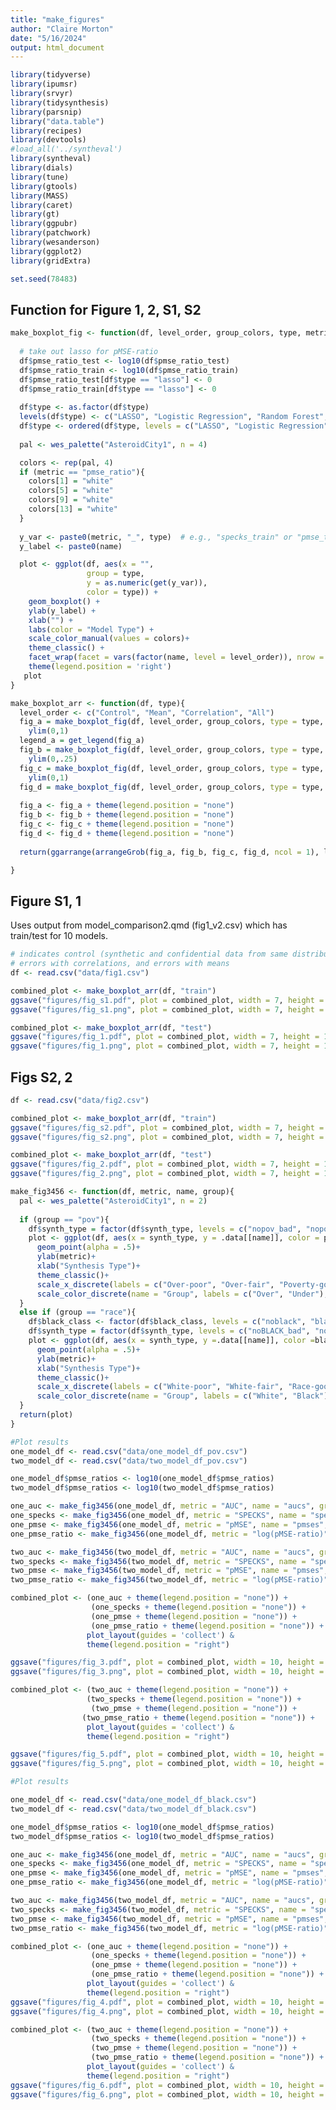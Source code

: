 ```yaml
---
title: "make_figures"
author: "Claire Morton"
date: "5/16/2024"
output: html_document
---
```


```r
library(tidyverse)
library(ipumsr)
library(srvyr)
library(tidysynthesis)
library(parsnip)
library("data.table")
library(recipes)
library(devtools)
#load_all('../syntheval')
library(syntheval)
library(dials)
library(tune)
library(gtools)
library(MASS)
library(caret)
library(gt)
library(ggpubr)
library(patchwork)
library(wesanderson)
library(ggplot2)
library(gridExtra)

set.seed(78483)
```

## Function for Figure 1, 2, S1, S2
```r
make_boxplot_fig <- function(df, level_order, group_colors, type, metric, name) {
  
  # take out lasso for pMSE-ratio
  df$pmse_ratio_test <- log10(df$pmse_ratio_test)
  df$pmse_ratio_train <- log10(df$pmse_ratio_train)
  df$pmse_ratio_test[df$type == "lasso"] <- 0
  df$pmse_ratio_train[df$type == "lasso"] <- 0
  
  df$type <- as.factor(df$type)
  levels(df$type) <- c("LASSO", "Logistic Regression", "Random Forest", "Classification Tree")
  df$type <- ordered(df$type, levels = c("LASSO", "Logistic Regression", "Random Forest", "Classification Tree"))
  
  pal <- wes_palette("AsteroidCity1", n = 4)

  colors <- rep(pal, 4)
  if (metric == "pmse_ratio"){
    colors[1] = "white"
    colors[5] = "white"
    colors[9] = "white"
    colors[13] = "white"
  }
  
  y_var <- paste0(metric, "_", type)  # e.g., "specks_train" or "pmse_train"
  y_label <- paste0(name)

  plot <- ggplot(df, aes(x = "", 
                 group = type, 
                 y = as.numeric(get(y_var)),
                 color = type)) +
    geom_boxplot() +
    ylab(y_label) +
    xlab("") +
    labs(color = "Model Type") +
    scale_color_manual(values = colors)+
    theme_classic() +
    facet_wrap(facet = vars(factor(name, level = level_order)), nrow = 1)+
    theme(legend.position = 'right')
   plot
}

make_boxplot_arr <- function(df, type){
  level_order <- c("Control", "Mean", "Correlation", "All") 
  fig_a = make_boxplot_fig(df, level_order, group_colors, type = type, metric = "specks", name = "SPECKS")+
    ylim(0,1)
  legend_a = get_legend(fig_a)
  fig_b = make_boxplot_fig(df, level_order, group_colors, type = type, metric = "pmse", name = "pMSE")+
    ylim(0,.25)
  fig_c = make_boxplot_fig(df, level_order, group_colors, type = type, metric = "auc", name = "AUC")+
    ylim(0,1)
  fig_d = make_boxplot_fig(df, level_order, group_colors, type = type, metric = "pmse_ratio", name = "log(pMSE-ratio)")
  
  fig_a <- fig_a + theme(legend.position = "none")
  fig_b <- fig_b + theme(legend.position = "none")
  fig_c <- fig_c + theme(legend.position = "none")
  fig_d <- fig_d + theme(legend.position = "none")
  
  return(ggarrange(arrangeGrob(fig_a, fig_b, fig_c, fig_d, ncol = 1), legend_a, ncol = 2, widths=c(5, 1.5)))

}
```

## Figure S1, 1
Uses output from model_comparison2.qmd (fig1_v2.csv) which has train/test for 10 models.
```r
# indicates control (synthetic and confidential data from same distribution), errors with both mean and variance, 
# errors with correlations, and errors with means
df <- read.csv("data/fig1.csv")

combined_plot <- make_boxplot_arr(df, "train")
ggsave("figures/fig_s1.pdf", plot = combined_plot, width = 7, height = 10)
ggsave("figures/fig_s1.png", plot = combined_plot, width = 7, height = 10)

combined_plot <- make_boxplot_arr(df, "test")
ggsave("figures/fig_1.pdf", plot = combined_plot, width = 7, height = 10)
ggsave("figures/fig_1.png", plot = combined_plot, width = 7, height = 10)
```

## Figs S2, 2
```r
df <- read.csv("data/fig2.csv")

combined_plot <- make_boxplot_arr(df, "train")
ggsave("figures/fig_s2.pdf", plot = combined_plot, width = 7, height = 10)
ggsave("figures/fig_s2.png", plot = combined_plot, width = 7, height = 10)

combined_plot <- make_boxplot_arr(df, "test")
ggsave("figures/fig_2.pdf", plot = combined_plot, width = 7, height = 10)
ggsave("figures/fig_2.png", plot = combined_plot, width = 7, height = 10)
```

```r
make_fig3456 <- function(df, metric, name, group){
  pal <- wes_palette("AsteroidCity1", n = 2)
  
  if (group == "pov"){
    df$synth_type = factor(df$synth_type, levels = c("nopov_bad", "nopov_med", "good", "pov_med", "pov_bad"))
    plot <- ggplot(df, aes(x = synth_type, y = .data[[name]], color = pov_class))+
      geom_point(alpha = .5)+
      ylab(metric)+
      xlab("Synthesis Type")+
      theme_classic()+
      scale_x_discrete(labels = c("Over-poor", "Over-fair", "Poverty-good", "Under-fair", "Under-poor"))+
      scale_color_discrete(name = "Group", labels = c("Over", "Under"), type = pal)
  }
  else if (group == "race"){
    df$black_class <- factor(df$black_class, levels = c("noblack", "black"))
    df$synth_type = factor(df$synth_type, levels = c("noBLACK_bad", "noBLACK_med", "good", "BLACK_med", "BLACK_bad"))
    plot <- ggplot(df, aes(x = synth_type, y =.data[[name]], color =black_class))+
      geom_point(alpha = .5)+
      ylab(metric)+
      xlab("Synthesis Type")+
      theme_classic()+
      scale_x_discrete(labels = c("White-poor", "White-fair", "Race-good", "Black-fair", "Black-poor"))+
      scale_color_discrete(name = "Group", labels = c("White", "Black"), type = pal)
  }
  return(plot)
}
```

```r
#Plot results
one_model_df <- read.csv("data/one_model_df_pov.csv")
two_model_df <- read.csv("data/two_model_df_pov.csv")

one_model_df$pmse_ratios <- log10(one_model_df$pmse_ratios)
two_model_df$pmse_ratios <- log10(two_model_df$pmse_ratios)

one_auc <- make_fig3456(one_model_df, metric = "AUC", name = "aucs", group = "pov")
one_specks <- make_fig3456(one_model_df, metric = "SPECKS", name = "speckss", group = "pov")
one_pmse <- make_fig3456(one_model_df, metric = "pMSE", name = "pmses", group = "pov")
one_pmse_ratio <- make_fig3456(one_model_df, metric = "log(pMSE-ratio)", name = "pmse_ratios", group = "pov")

two_auc <- make_fig3456(two_model_df, metric = "AUC", name = "aucs", group = "pov")
two_specks <- make_fig3456(two_model_df, metric = "SPECKS", name = "speckss", group = "pov")
two_pmse <- make_fig3456(two_model_df, metric = "pMSE", name = "pmses", group = "pov")
two_pmse_ratio <- make_fig3456(two_model_df, metric = "log(pMSE-ratio)", name = "pmse_ratios", group = "pov")

combined_plot <- (one_auc + theme(legend.position = "none")) +
                  (one_specks + theme(legend.position = "none")) +
                  (one_pmse + theme(legend.position = "none")) +
                  (one_pmse_ratio + theme(legend.position = "none")) +
                 plot_layout(guides = 'collect') &
                 theme(legend.position = "right")

ggsave("figures/fig_3.pdf", plot = combined_plot, width = 10, height = 8)
ggsave("figures/fig_3.png", plot = combined_plot, width = 10, height = 8)

combined_plot <- (two_auc + theme(legend.position = "none")) +
                 (two_specks + theme(legend.position = "none")) +
                  (two_pmse + theme(legend.position = "none")) +
                (two_pmse_ratio + theme(legend.position = "none")) +
                 plot_layout(guides = 'collect') &
                 theme(legend.position = "right")

ggsave("figures/fig_5.pdf", plot = combined_plot, width = 10, height = 8)
ggsave("figures/fig_5.png", plot = combined_plot, width = 10, height = 8)
```

```r
#Plot results

one_model_df <- read.csv("data/one_model_df_black.csv")
two_model_df <- read.csv("data/two_model_df_black.csv")

one_model_df$pmse_ratios <- log10(one_model_df$pmse_ratios)
two_model_df$pmse_ratios <- log10(two_model_df$pmse_ratios)

one_auc <- make_fig3456(one_model_df, metric = "AUC", name = "aucs", group = "race")
one_specks <- make_fig3456(one_model_df, metric = "SPECKS", name = "speckss", group = "race")
one_pmse <- make_fig3456(one_model_df, metric = "pMSE", name = "pmses", group = "race")
one_pmse_ratio <- make_fig3456(one_model_df, metric = "log(pMSE-ratio)", name = "pmse_ratios", group = "race")

two_auc <- make_fig3456(two_model_df, metric = "AUC", name = "aucs", group = "race")
two_specks <- make_fig3456(two_model_df, metric = "SPECKS", name = "speckss", group = "race")
two_pmse <- make_fig3456(two_model_df, metric = "pMSE", name = "pmses", group = "race")
two_pmse_ratio <- make_fig3456(two_model_df, metric = "log(pMSE-ratio)", name = "pmse_ratios", group = "race")

combined_plot <- (one_auc + theme(legend.position = "none")) +
                  (one_specks + theme(legend.position = "none")) +
                  (one_pmse + theme(legend.position = "none")) +
                  (one_pmse_ratio + theme(legend.position = "none")) +
                 plot_layout(guides = 'collect') &
                 theme(legend.position = "right")
ggsave("figures/fig_4.pdf", plot = combined_plot, width = 10, height = 8)
ggsave("figures/fig_4.png", plot = combined_plot, width = 10, height = 8)

combined_plot <- (two_auc + theme(legend.position = "none")) +
                  (two_specks + theme(legend.position = "none")) +
                  (two_pmse + theme(legend.position = "none")) +
                  (two_pmse_ratio + theme(legend.position = "none")) +
                 plot_layout(guides = 'collect') &
                 theme(legend.position = "right")
ggsave("figures/fig_6.pdf", plot = combined_plot, width = 10, height = 8)
ggsave("figures/fig_6.png", plot = combined_plot, width = 10, height = 8)
```

